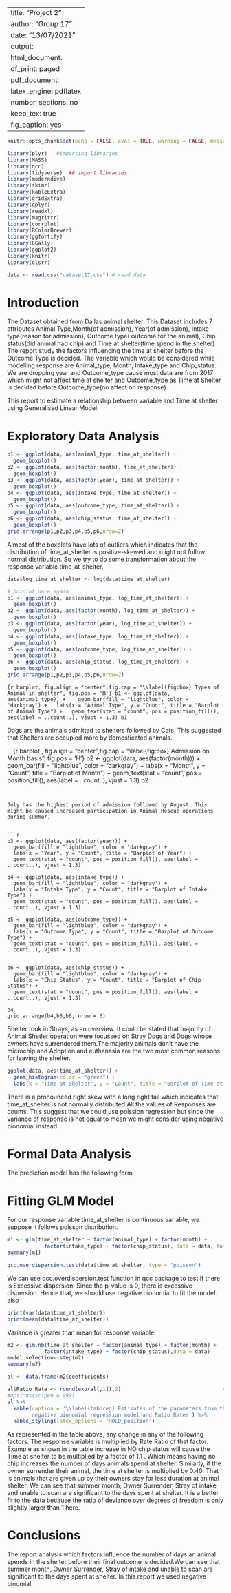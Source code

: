 
---
title: "Project 2"
author: "Group 17"
date: "13/07/2021"
output:
  html_document:
    df_print: paged
  pdf_document:
    latex_engine: pdflatex
    number_sections: no
    keep_tex: true
fig_caption: yes
---


```r
knitr::opts_chunk$set(echo = FALSE, eval = TRUE, warning = FALSE, message = FALSE, comment = NA)
```

```r
library(plyr)   #importing libraries
library(MASS)
library(qcc)
library(tidyverse)  ## import libraries
library(moderndive)
library(skimr)
library(kableExtra)
library(gridExtra)
library(dplyr)
library(readxl)
library(magrittr)
library(corrplot)
library(RColorBrewer)
library(ggfortify)
library(GGally)
library(ggplot2)
library(knitr)
library(olsrr)
```

```r
data <- read.csv("dataset17.csv") # read data

```
# Introduction {#sec:Intro}

The Dataset obtained from Dallas animal shelter. This Dataset includes 7 attributes Animal Type,Month(of admission), Year(of admission), Intake type(reason for admission), Outcome type( outcome for the animal), Chip status(did animal had chip) and Time at shelter(time spend in the shelter)
The report study the factors influencing the time at shelter before the Outcome Type is decided. The variable which would be considered while modelling response are Animal_type, Month, Intake_type and Chip_status. We are dropping year and Outcome_type cause most data are from 2017 which might not affect time at shelter and Outcome_type as Time at Shelter is decided before Outcome_type(no affect on response).

This report to estimate a relationship between variable and Time at shelter using Generalised Linear Model. 

# Exploratory Data Analysis {#sec:EDA}



```r
p1 <- ggplot(data, aes(animal_type, time_at_shelter)) +
  geom_boxplot()
p2 <- ggplot(data, aes(factor(month), time_at_shelter)) + 
  geom_boxplot()
p3 <- ggplot(data, aes(factor(year), time_at_shelter)) +
  geom_boxplot()
p4 <- ggplot(data, aes(intake_type, time_at_shelter)) + 
  geom_boxplot()
p5 <- ggplot(data, aes(outcome_type, time_at_shelter)) +
  geom_boxplot()
p6 <- ggplot(data, aes(chip_status, time_at_shelter)) + 
  geom_boxplot()
grid.arrange(p1,p2,p3,p4,p5,p6,nrow=2)
```
Almost of the boxplots have lots of outliers which indicates that the distribution of time_at_shelter is positive-skewed and might not follow normal distribution. So we try to do some transformation about the response variable time_at_shelter.

```r
data$log_time_at_shelter <- log(data$time_at_shelter)

# boxplot once again
p1 <- ggplot(data, aes(animal_type, log_time_at_shelter)) +
  geom_boxplot()
p2 <- ggplot(data, aes(factor(month), log_time_at_shelter)) + 
  geom_boxplot()
p3 <- ggplot(data, aes(factor(year), log_time_at_shelter)) +
  geom_boxplot()
p4 <- ggplot(data, aes(intake_type, log_time_at_shelter)) + 
  geom_boxplot()
p5 <- ggplot(data, aes(outcome_type, log_time_at_shelter)) +
  geom_boxplot()
p6 <- ggplot(data, aes(chip_status, log_time_at_shelter)) + 
  geom_boxplot()
grid.arrange(p1,p2,p3,p4,p5,p6,nrow=2)
```


```{r barplot, fig.align = "center",fig.cap = "\\label{fig:box} Types of Animal in shelter", fig.pos = 'H'}
b1 <- ggplot(data, aes(animal_type)) + 
  geom_bar(fill = "lightblue", color = "darkgray") +
  labs(x = "Animal Type", y = "Count", title = "Barplot of Animal Type") +
  geom_text(stat = "count", pos = position_fill(), aes(label = ..count..), vjust = 1.3)
b1
```

Dogs are the animals admitted to shelters followed by Cats. This suggested that Shelters are occupied more by domesticated animals.




```{r barplot , fig.align = "center",fig.cap = "\\label{fig:box} Admission on Month basis", fig.pos = 'H'}
b2 <- ggplot(data, aes(factor(month))) + 
  geom_bar(fill = "lightblue", color = "darkgray") +
  labs(x = "Month", y = "Count", title = "Barplot of Month") +
  geom_text(stat = "count", pos = position_fill(), aes(label = ..count..), vjust = 1.3)
b2

```


July has the highest period of admission followed by August. This might be caused increased participation in Animal Rescue operations during summer.


```r
b3 <- ggplot(data, aes(factor(year))) + 
  geom_bar(fill = "lightblue", color = "darkgray") +
  labs(x = "Year", y = "Count", title = "Barplot of Year") +
  geom_text(stat = "count", pos = position_fill(), aes(label = ..count..), vjust = 1.3)

b4 <- ggplot(data, aes(intake_type)) + 
  geom_bar(fill = "lightblue", color = "darkgray") +
  labs(x = "Intake Type", y = "Count", title = "Barplot of Intake Type") +
  geom_text(stat = "count", pos = position_fill(), aes(label = ..count..), vjust = 1.3)

b5 <- ggplot(data, aes(outcome_type)) + 
  geom_bar(fill = "lightblue", color = "darkgray") +
  labs(x = "Outcome Type", y = "Count", title = "Barplot of Outcome Type") +
  geom_text(stat = "count", pos = position_fill(), aes(label = ..count..), vjust = 1.3)


b6 <- ggplot(data, aes(chip_status)) + 
  geom_bar(fill = "lightblue", color = "darkgray") +
  labs(x = "Chip Status", y = "Count", title = "Barplot of Chip Status") +
  geom_text(stat = "count", pos = position_fill(), aes(label = ..count..), vjust = 1.3)

b4
grid.arrange(b4,b5,b6, nrow = 3)
```


Shelter took in Strays, as an overview. It could be stated that majority of Animal Shetler operation were focussed on Stray Dogs and Dogs whose owners have surrendered them.The majority animals don’t have the microchip and Adoption and euthanasia are the two most common reasons for leaving the shelter. 



```r
ggplot(data, aes(time_at_shelter)) + 
  geom_histogram(color = "green") +
  labs(x = "Time at Shelter", y = "Count", title = "Barplot of Time at Shelter")
```

There is a pronounced right skew with a long right tail which indicates that time_at_shelter is not normally distributed.All the values of Responses are counts. This suggest that we could use poission regression but since the variance of response is not equal to mean we might consider using negative bionomial instead


# Formal Data Analysis {#sec:FDA}
The prediction model has the following form 

# Fitting GLM Model
For our response variable time_at_shelter is continuous variable, we suppose it follows poisson distribution.

```r
m1 <- glm(time_at_shelter ~ factor(animal_type) + factor(month) +
            factor(intake_type) + factor(chip_status), data = data, family =poisson())   # trying a poission model
summary(m1)

qcc.overdispersion.test(data$time_at_shelter, type = "poisson")
```
We can use qcc.overdispersion.test function in qcc package to test if there is Excessive dispersion. Since the p-value is 0, there is excessive dispersion. Hence that, we should use negative bionomial to fit the model.
also 
```r
print(var(data$time_at_shelter))
print(mean(data$time_at_shelter))

```
Variance is greater than mean for response variable


```r

m2 <- glm.nb(time_at_shelter ~ factor(animal_type) + factor(month) +
            factor(intake_type) + factor(chip_status),data = data)              # fitting a negative bionomial model
model.selection<-step(m2)
summary(m2)

al <- data.frame(m2$coefficients)

al$Ratio_Rate <- round(exp(al[,1]),2)                                 # making a dataframe of coeffs and their rate ratios
#options(scipen = 999)
al %>%
  kable(caption = '\\label{tab:reg} Estimates of the parameters from the fitted
        negative bionomial regression model and Ratio Rates') %>%
  kable_styling(latex_options = 'HOLD_position')
```

As represented in the table above, any change in any of the following factors. The response variable is multiplied by Rate Ratio of that factor. Example as shown in the table increase in NO chip status will cause the Time at shelter to be multiplied by a factor of 1.1 . Which means having no chip increases the number of days animals spend at shelter.
Similarly, if the owner surrender their animal, the time at shelter is multiplied by 0.40. That is animals that are given up by their owners stay for less duration at animal shelter.
We can see that summer month, Owner Surrender, Stray of intake and unable to scan  are significant to the days spent at shelter. It is a better fit to the data because the ratio of deviance over degrees of freedom is only slightly larger than 1 here.

# Conclusions { #sec:Conc }

The report analysis which factors influence the number of days an animal spends in the shelter before their final outcome is decided.We can see that summer month, Owner Surrender, Stray of intake and unable to scan  are significant to the days spent at shelter. In this report we used negative binomial.

